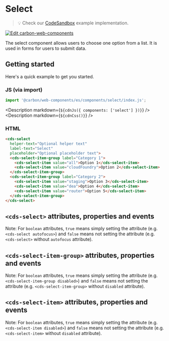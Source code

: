 
# Select

> 💡 Check our
> [CodeSandbox](https://codesandbox.io/s/github/carbon-design-system/carbon-for-ibm-dotcom/tree/main/packages/carbon-web-components/examples/codesandbox/basic/components/select)
> example implementation.

[![Edit carbon-web-components](https://codesandbox.io/static/img/play-codesandbox.svg)](https://codesandbox.io/s/github/carbon-design-system/carbon-for-ibm-dotcom/tree/main/packages/carbon-web-components/examples/codesandbox/basic/components/select)

The select component allows users to choose one option from a list. It is used
in forms for users to submit data.

## Getting started

Here's a quick example to get you started.

### JS (via import)

```javascript
import '@carbon/web-components/es/components/select/index.js';
```

<Description markdown={`${cdnJs({ components: ['select'] })}`} />
<Description markdown={`${cdnCss()}`} />

### HTML

```html
<cds-select
  helper-text="Optional helper text"
  label-text="Select"
  placeholder="Optional placeholder text">
  <cds-select-item-group label="Category 1">
    <cds-select-item value="all">Option 1</cds-select-item>
    <cds-select-item value="cloudFoundry">Option 2</cds-select-item>
  </cds-select-item-group>
  <cds-select-item-group label="Category 2">
    <cds-select-item value="staging">Option 3</cds-select-item>
    <cds-select-item value="dea">Option 4</cds-select-item>
    <cds-select-item value="router">Option 5</cds-select-item>
  </cds-select-item-group>
</cds-select>
```

## `<cds-select>` attributes, properties and events

Note: For `boolean` attributes, `true` means simply setting the attribute (e.g.
`<cds-select autofocus>`) and `false` means not setting the attribute (e.g.
`<cds-select>` without `autofocus` attribute).

<Props of="cds-select" />

## `<cds-select-item-group>` attributes, properties and events

Note: For `boolean` attributes, `true` means simply setting the attribute (e.g.
`<cds-select-item-group disabled>`) and `false` means not setting the attribute
(e.g. `<cds-select-item-group>` without `disabled` attribute).

<Props of="cds-select-item-group" />

## `<cds-select-item>` attributes, properties and events

Note: For `boolean` attributes, `true` means simply setting the attribute (e.g.
`<cds-select-item disabled>`) and `false` means not setting the attribute (e.g.
`<cds-select-item>` without `disabled` attribute).

<Props of="cds-select-item" />
